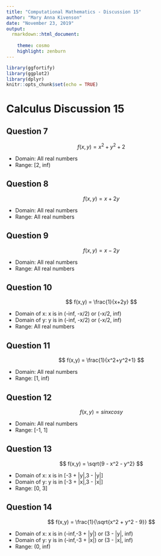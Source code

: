```yaml
---
title: "Computational Mathematics - Discussion 15"
author: "Mary Anna Kivenson"
date: "November 23, 2019"
output:
  rmarkdown::html_document:
    
    theme: cosmo 
    highlight: zenburn
---
```


```r
library(ggfortify)
library(ggplot2)
library(dplyr)
knitr::opts_chunk$set(echo = TRUE)
```


# Calculus Discussion 15 {.tabset}

##  Question 7

$$ f(x,y) = x^2 + y^2 + 2 $$

* Domain: All real numbers
* Range: [2, inf)


##  Question 8 

$$ f(x,y) = x + 2y $$

* Domain: All real numbers
* Range: All real numbers


##  Question 9

$$ f(x,y) = x - 2y $$

* Domain: All real numbers
* Range: All real numbers


##  Question 10 

$$ f(x,y) = \frac{1}{x+2y} $$

* Domain of x: x is in (-inf, -x/2) or (-x/2, inf) 
* Domain of y: y is in (-inf, -x/2) or (-x/2, inf)
* Range: All real numbers


##  Question 11 

$$ f(x,y) = \frac{1}{x^2+y^2+1} $$

* Domain: All real numbers
* Range: [1, inf)


##  Question 12

$$ f(x,y) = sinx cosy $$

* Domain: All real numbers
* Range: [-1, 1]


##  Question 13

$$ f(x,y) = \sqrt{9 - x^2 - y^2} $$

* Domain of x: x is in [-3 + |y|,3 - |y|]
* Domain of y: y is in [-3 + |x|,3 - |x|]
* Range: [0, 3]


##  Question 14

$$ f(x,y) = \frac{1}{\sqrt{x^2 + y^2 - 9}} $$

* Domain of x: x is in (-inf,-3 + |y|) or (3 - |y|, inf)
* Domain of y: y is in (-inf,-3 + |x|) or (3 - |x|, inf)
* Range: (0, inf)
